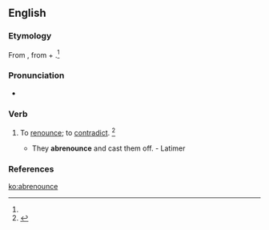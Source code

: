 ==English==

===Etymology===
From {{etyl|ML.}} {{term|abrenunciare|lang-la}}, from {{term|ab-||from|lang=la}} + {{term|renuntio||revoke|lang=la}}.<ref name=SOED/>

===Pronunciation===
* {{a|US}} {{IPA|/ˌæb.ɹiˈnaʊnts/}}

===Verb===
{{en-verb|abrenounc|ing}}

# {{transitive}} {{obsolete}} To [[renounce]]; to [[contradict]]. {{defdate|Attested from the mid 16<sup>th</sup> century until the mid 17<sup>th</sup> century.}}<ref name=SOED>{{reference-book | last =| first = | authorlink =  | coauthors =  | editor =Brown, Lesley  | others =  | title = The Shorter Oxford English Dictionary | origdate =  | origyear = 1933| origmonth =  | url =  | format =  | accessdate =  | accessyear =  | accessmonth =  | edition = 5th | date =  | year =2003| month =  | publisher =Oxford University Press  | location =Oxford, UK | language =  | id =  | doi = | isbn =978-0-19-860575-7 | lccn = | ol = | pages =8| chapter =  | chapterurl =  | quote =}}</ref>
#* They '''abrenounce''' and cast them off. - Latimer

===References===
<references/>

[[ko:abrenounce]]